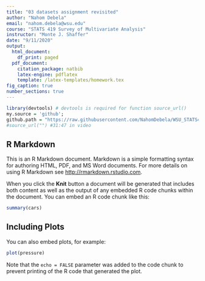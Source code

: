 ```yaml
---
title: "03 datasets assignment revisited"
author: "Nahom Debela"
email: "nahom.debela@wsu.edu"
course: "STATS 419 Survey of Multivariate Analysis"
instructor: "Monte J. Shaffer"
date: "9/11/2020"
output: 
  html_document:
    df_print: paged
  pdf_document:
    citation_package: natbib
    latex-engine: pdflatex
    template: /latex-templates/homework.tex
fig_caption: true
number_sections: true
---
```


```r
library(devtools) # devtools is required for function source_url()
my.source = 'github';
github.path = "https://raw.githubusercontent.com/NahomDebela/WSU_STATS419_FALL2020/"
#source_url("") #31:47 in video


```

## R Markdown

This is an R Markdown document. Markdown is a simple formatting syntax for authoring HTML, PDF, and MS Word documents. For more details on using R Markdown see <http://rmarkdown.rstudio.com>.

When you click the **Knit** button a document will be generated that includes both content as well as the output of any embedded R code chunks within the document. You can embed an R code chunk like this:

```r
summary(cars)
```

## Including Plots

You can also embed plots, for example:

```r
plot(pressure)
```

Note that the `echo = FALSE` parameter was added to the code chunk to prevent printing of the R code that generated the plot.
